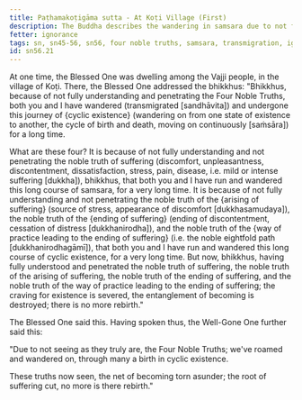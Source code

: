 ```yaml
---
title: Paṭhamakoṭigāma sutta - At Koṭi Village (First)
description: The Buddha describes the wandering in samsara due to not fully understanding and penetrating the Four Noble Truths.
fetter: ignorance
tags: sn, sn45-56, sn56, four noble truths, samsara, transmigration, ignorance
id: sn56.21
---
```


At one time, the Blessed One was dwelling among the Vajji people, in the village of Koṭi. There, the Blessed One addressed the bhikkhus: "Bhikkhus, because of not fully understanding and penetrating the Four Noble Truths, both you and I have wandered (transmigrated [sandhāvita]) and undergone this journey of \{cyclic existence} (wandering on from one state of existence to another, the cycle of birth and death, moving on continuously [saṁsāra]) for a long time.

What are these four? It is because of not fully understanding and not penetrating the noble truth of suffering (discomfort, unpleasantness, discontentment, dissatisfaction, stress, pain, disease, i.e. mild or intense suffering [dukkha]), bhikkhus, that both you and I have run and wandered this long course of samsara, for a very long time. It is because of not fully understanding and not penetrating the noble truth of the \{arising of suffering} (source of stress, appearance of discomfort [dukkhasamudaya]), the noble truth of the \{ending of suffering} (ending of discontentment, cessation of distress [dukkhanirodha]), and the noble truth of the \{way of practice leading to the ending of suffering} (i.e. the noble eightfold path [dukkhanirodhagāmī]), that both you and I have run and wandered this long course of cyclic existence, for a very long time. But now, bhikkhus, having fully understood and penetrated the noble truth of suffering, the noble truth of the arising of suffering, the noble truth of the ending of suffering, and the noble truth of the way of practice leading to the ending of suffering; the craving for existence is severed, the entanglement of becoming is destroyed; there is no more rebirth."

The Blessed One said this. Having spoken thus, the Well-Gone One further said this:

"Due to not seeing as they truly are,
the Four Noble Truths;
we've roamed and wandered on,
through many a birth in cyclic existence.

These truths now seen,
the net of becoming torn asunder;
the root of suffering cut,
no more is there rebirth."